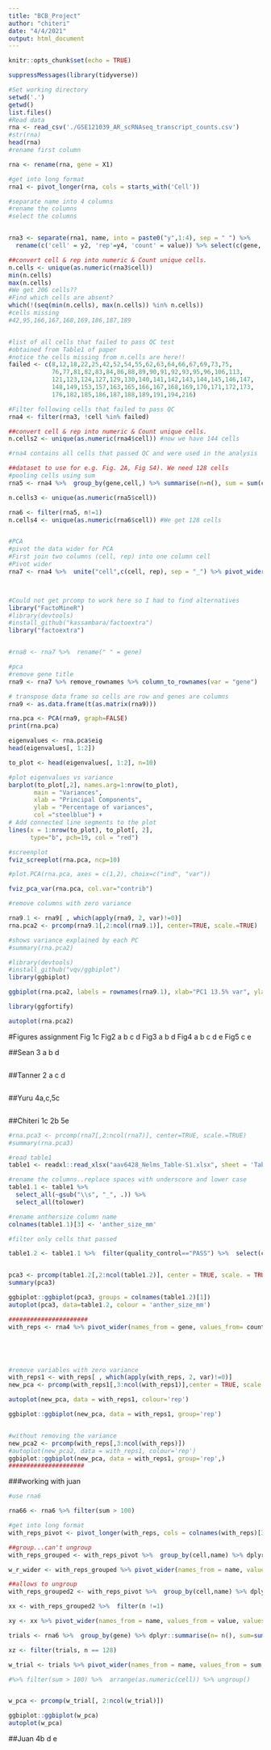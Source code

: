 ```yaml
---
title: "BCB_Project"
author: "chiteri"
date: "4/4/2021"
output: html_document
---
```


```r
knitr::opts_chunk$set(echo = TRUE)
```

```r
suppressMessages(library(tidyverse))
```

```r
#Set working directory
setwd('.')
getwd()
list.files()
#Read data
rna <- read_csv('./GSE121039_AR_scRNAseq_transcript_counts.csv')
#str(rna)
head(rna)
#rename first column

rna <- rename(rna, gene = X1)

#get into long format
rna1 <- pivot_longer(rna, cols = starts_with('Cell'))

#separate name into 4 columns
#rename the columns
#select the columns


rna3 <- separate(rna1, name, into = paste0("y",1:4), sep = " ") %>% 
  rename(c('cell' = y2, 'rep'=y4, 'count' = value)) %>% select(c(gene, cell, rep, count))

##convert cell & rep into numeric & Count unique cells.
n.cells <- unique(as.numeric(rna3$cell))
min(n.cells)
max(n.cells)
#We get 206 cells??
#Find which cells are absent?
which(!(seq(min(n.cells), max(n.cells)) %in% n.cells))
#cells missing
#42,95,166,167,168,169,186,187,189


#list of all cells that failed to pass QC test
#obtained from Table1 of paper
#notice the cells missing from n.cells are here!!
failed <- c(8,12,18,22,25,42,52,54,55,62,63,64,66,67,69,73,75,
            76,77,81,82,83,84,86,88,89,90,91,92,93,95,96,106,113,
            121,123,124,127,129,130,140,141,142,143,144,145,146,147,
            148,149,153,157,163,165,166,167,168,169,170,171,172,173,
            176,182,185,186,187,188,189,191,194,216)

#Filter following cells that failed to pass QC
rna4 <- filter(rna3, !cell %in% failed)

##convert cell & rep into numeric & Count unique cells.
n.cells2 <- unique(as.numeric(rna4$cell)) #now we have 144 cells

#rna4 contains all cells that passed QC and were used in the analysis

##dataset to use for e.g. Fig. 2A, Fig S4). We need 128 cells
#pooling cells using sum
rna5 <- rna4 %>%  group_by(gene,cell,) %>% summarise(n=n(), sum = sum(count))

n.cells3 <- unique(as.numeric(rna5$cell))

rna6 <- filter(rna5, n!=1)
n.cells4 <- unique(as.numeric(rna6$cell)) #We get 128 cells


#PCA
#pivot the data wider for PCA
#First join two columns (cell, rep) into one column cell
#Pivot wider
rna7 <- rna4 %>%  unite("cell",c(cell, rep), sep = "_") %>% pivot_wider(names_from = cell, values_from = count, names_prefix='cell')



#Could not get prcomp to work here so I had to find alternatives
library("FactoMineR")
#library(devtools)
#install_github("kassambara/factoextra")
library("factoextra")


#rna8 <- rna7 %>%  rename(" " = gene)

#pca
#remove gene title
rna9 <- rna7 %>% remove_rownames %>% column_to_rownames(var = "gene")

# transpose data frame so cells are row and genes are columns
rna9 <- as.data.frame(t(as.matrix(rna9)))

rna.pca <- PCA(rna9, graph=FALSE)
print(rna.pca)

eigenvalues <- rna.pca$eig
head(eigenvalues[, 1:2])

to_plot <- head(eigenvalues[, 1:2], n=10)

#plot eigenvalues vs variance
barplot(to_plot[,2], names.arg=1:nrow(to_plot), 
       main = "Variances",
       xlab = "Principal Components",
       ylab = "Percentage of variances",
       col ="steelblue") +
# Add connected line segments to the plot
lines(x = 1:nrow(to_plot), to_plot[, 2], 
      type="b", pch=19, col = "red")

#screenplot 
fviz_screeplot(rna.pca, ncp=10)
```
```r

#plot.PCA(rna.pca, axes = c(1,2), choix=c("ind", "var"))

fviz_pca_var(rna.pca, col.var="contrib")
```

```r

#remove columns with zero variance

rna9.1 <- rna9[ , which(apply(rna9, 2, var)!=0)]
rna.pca2 <- prcomp(rna9.1[,2:ncol(rna9.1)], center=TRUE, scale.=TRUE)

#shows variance explained by each PC
#summary(rna.pca2)
```

```r
#library(devtools)
#install_github("vqv/ggbiplot")
library(ggbiplot)

ggbiplot(rna.pca2, labels = rownames(rna9.1), xlab="PC1 13.5% var", ylab="PCA2 4.2% Var")

library(ggfortify)

autoplot(rna.pca2)
```
#Figures assignment
Fig 1c
Fig2 a b c d
Fig3 a b d
Fig4 a b c d e
Fig5 c e

##Sean 3 a b d
```r

```


##Tanner 2 a c d
```r

```

##Yuru 4a,c,5c
```r

```

##Chiteri 1c 2b 5e
```r
#rna.pca3 <- prcomp(rna7[,2:ncol(rna7)], center=TRUE, scale.=TRUE)
#summary(rna.pca3)

#read table1
table1 <- readxl::read_xlsx("aav6428_Nelms_Table-S1.xlsx", sheet = 'Table S1')

#rename the columns..replace spaces with underscore and lower case
table1.1 <- table1 %>%  
  select_all(~gsub("\\s", "_", .)) %>% 
  select_all(tolower)

#rename anthersize column name
colnames(table1.1)[3] <- 'anther_size_mm'

#filter only cells that passed

table1.2 <- table1.1 %>%  filter(quality_control=="PASS") %>%  select(cell_number, plant_number ,anther_size_mm)


pca3 <- prcomp(table1.2[,2:ncol(table1.2)], center = TRUE, scale. = TRUE)
summary(pca3)

ggbiplot::ggbiplot(pca3, groups = colnames(table1.2)[1])
autoplot(pca3, data=table1.2, colour = 'anther_size_mm')
```


```r
######################
with_reps <- rna4 %>% pivot_wider(names_from = gene, values_from= count)





#remove variables with zero variance
with_reps1 <- with_reps[ , which(apply(with_reps, 2, var)!=0)]
new_pca <- prcomp(with_reps1[,3:ncol(with_reps1)],center = TRUE, scale. = TRUE)

autoplot(new_pca, data = with_reps1, colour='rep')

ggbiplot::ggbiplot(new_pca, data = with_reps1, group='rep')


#without removing the variance
new_pca2 <- prcomp(with_reps[,3:ncol(with_reps)])
#autoplot(new_pca2, data = with_reps1, colour='rep')
ggbiplot::ggbiplot(new_pca, data = with_reps1, group='rep',)
#####################

```
###working with juan
```r

#use rna6

rna66 <- rna6 %>% filter(sum > 100)

#get into long format
with_reps_pivot <- pivot_longer(with_reps, cols = colnames(with_reps)[3:ncol(with_reps)])

##group...can't ungroup
with_reps_grouped <- with_reps_pivot %>%  group_by(cell,name) %>% dplyr::summarise(n=n(), sum=sum(value, na.rm = TRUE)) %>% filter(sum > 100, n==2) %>% arrange(as.numeric(cell))

w_r_wider <- with_reps_grouped %>% pivot_wider(names_from = name, values_from = sum, values_fill = 0) %>%  arrange(as.numeric(cell))

##allows to ungroup
with_reps_grouped2 <- with_reps_pivot %>%  group_by(cell,name) %>% dplyr::mutate(n= n(), sum=sum(value)) %>% filter(sum > 100) %>%  arrange(as.numeric(cell)) %>% ungroup()

xx <- with_reps_grouped2 %>%  filter(n !=1)

xy <- xx %>% pivot_wider(names_from = name, values_from = value, values_fill = 0) %>% arrange(as.numeric(cell))

trials <- rna6 %>%  group_by(gene) %>% dplyr::summarise(n= n(), sum=sum(sum)) %>% filter(sum > 100)

xz <- filter(trials, n == 128)

w_trial <- trials %>% pivot_wider(names_from = name, values_from = sum, values_fill = 0) 

#%>% filter(sum > 100) %>%  arrange(as.numeric(cell)) %>% ungroup()


w_pca <- prcomp(w_trial[, 2:ncol(w_trial)])

ggbiplot::ggbiplot(w_pca)
autoplot(w_pca)
```

##Juan 4b d e
```r

```


